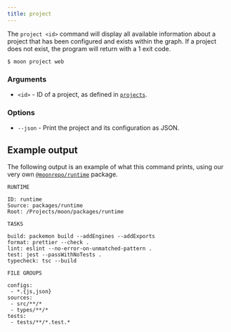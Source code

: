 ```yaml
---
title: project
---
```


The `project <id>` command will display all available information about a project that has been
configured and exists within the graph. If a project does not exist, the program will return with a
1 exit code.

```shell
$ moon project web
```

### Arguments

- `<id>` - ID of a project, as defined in [`projects`](../config/workspace#projects).

### Options

- `--json` - Print the project and its configuration as JSON.

## Example output

The following output is an example of what this command prints, using our very own
[`@moonrepo/runtime`](/api/runtime) package.

```
RUNTIME

ID: runtime
Source: packages/runtime
Root: /Projects/moon/packages/runtime

TASKS

build: packemon build --addEngines --addExports
format: prettier --check .
lint: eslint --no-error-on-unmatched-pattern .
test: jest --passWithNoTests .
typecheck: tsc --build

FILE GROUPS

configs:
 - *.{js,json}
sources:
 - src/**/*
 - types/**/*
tests:
 - tests/**/*.test.*
```
